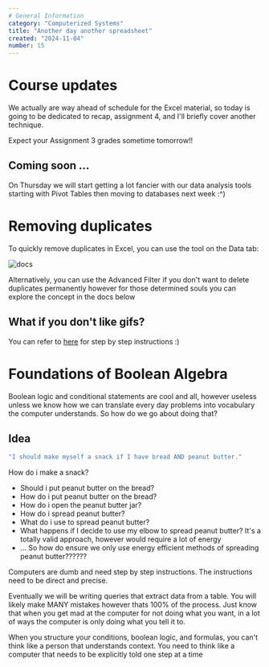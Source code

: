 ```yaml
---
# General Information
category: "Computerized Systems"
title: "Another day another spreadsheet"
created: "2024-11-04"
number: 15
---
```


# Course updates

We actually are way ahead of schedule for the Excel material, so today is going to be dedicated to recap, assignment 4, and I'll briefly cover another technique.

Expect your Assignment 3 grades sometime tomorrow!!

## Coming soon ...

On Thursday we will start getting a lot fancier with our data analysis tools starting with Pivot Tables then moving to databases next week :^)

# Removing duplicates

To quickly remove duplicates in Excel, you can use the tool on the Data tab:

![docs](./assets/remove.gif)

Alternatively, you can use the Advanced Filter if you don't want to delete duplicates permanently however for those determined souls you can explore the concept in the docs below

## What if you don't like gifs?

You can refer to [here](https://www.excel-easy.com/examples/remove-duplicates.html) for step by step instructions :)

# Foundations of Boolean Algebra

Boolean logic and conditional statements are cool and all, however useless unless we know how we can translate every day problems into vocabulary the computer understands. So how do we go about doing that?

## Idea

```cs
"I should make myself a snack if I have bread AND peanut butter."
```

How do i make a snack?

- Should i put peanut butter on the bread?
- How do i put peanut butter on the bread?
- How do i open the peanut butter jar?
- How do i spread peanut butter?
- What do i use to spread peanut butter?
- What happens if I decide to use my elbow to spread peanut butter? It's a totally valid approach, however would require a lot of energy
- ... So how do ensure we only use energy efficient methods of spreading peanut butter??????

Computers are dumb and need step by step instructions. The instructions need to be direct and precise.

Eventually we will be writing queries that extract data from a table. You will likely make MANY mistakes however thats 100% of the process. Just know that when you get mad at the computer for not doing what you want, in a lot of ways the computer is only doing what you tell it to.

When you structure your conditions, boolean logic, and formulas, you can't think like a person that understands context. You need to think like a computer that needs to be explicitly told one step at a time
